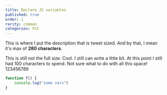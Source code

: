 ```yaml
---
title: Declare JS variables
published: true
order: 1
rarity: common
categories: FCC
---
```


This is where I put the description that is tweet sized. And by that, I mean it's max of **280 characters**.

This is still not the full size. Cool. I still can write a little bit. At this point I still had 100 characters to spend. Not sure what to do with all this space! 123456789

```js
function f() {
    console.log("some vars")
}
```